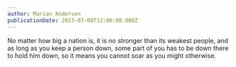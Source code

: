 ```yaml
---
author: Marian Anderson
publicationDate: 2023-07-08T12:00:00.000Z
---
```


No matter how big a nation is, it is no stronger than its weakest people, and as long as you keep a person down, some part of you has to be down there to hold him down, so it means you cannot soar as you might otherwise.
